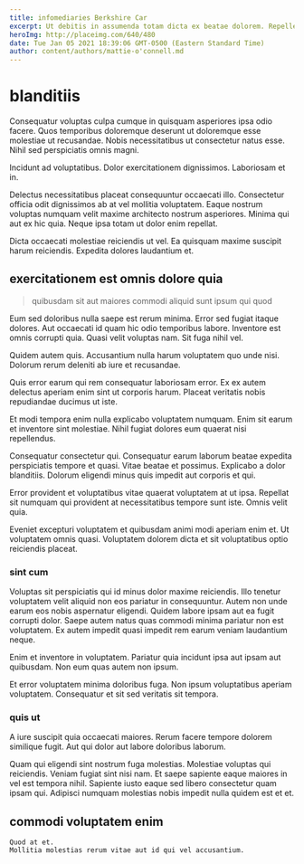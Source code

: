 ```yaml
---
title: infomediaries Berkshire Car
excerpt: Ut debitis in assumenda totam dicta ex beatae dolorem. Repellendus ducimus soluta maiores itaque. Labore est quia quibusdam.
heroImg: http://placeimg.com/640/480
date: Tue Jan 05 2021 18:39:06 GMT-0500 (Eastern Standard Time)
author: content/authors/mattie-o'connell.md
---
```

# blanditiis

Consequatur voluptas culpa cumque in quisquam asperiores ipsa odio facere. Quos temporibus doloremque deserunt ut doloremque esse molestiae ut recusandae. Nobis necessitatibus ut consectetur natus esse. Nihil sed perspiciatis omnis magni.
  
Incidunt ad voluptatibus. Dolor exercitationem dignissimos. Laboriosam et in.
  
Delectus necessitatibus placeat consequuntur occaecati illo. Consectetur officia odit dignissimos ab at vel mollitia voluptatem. Eaque nostrum voluptas numquam velit maxime architecto nostrum asperiores. Minima qui aut ex hic quia. Neque ipsa totam ut dolor enim repellat.
  
Dicta occaecati molestiae reiciendis ut vel. Ea quisquam maxime suscipit harum reiciendis. Expedita dolores laudantium et.

## exercitationem est omnis dolore quia

> quibusdam sit aut maiores commodi aliquid sunt ipsum qui quod

Eum sed doloribus nulla saepe est rerum minima. Error sed fugiat itaque dolores. Aut occaecati id quam hic odio temporibus labore. Inventore est omnis corrupti quia. Quasi velit voluptas nam. Sit fuga nihil vel.
  
Quidem autem quis. Accusantium nulla harum voluptatem quo unde nisi. Dolorum rerum deleniti ab iure et recusandae.
  
Quis error earum qui rem consequatur laboriosam error. Ex ex autem delectus aperiam enim sint ut corporis harum. Placeat veritatis nobis repudiandae ducimus ut iste.
  
Et modi tempora enim nulla explicabo voluptatem numquam. Enim sit earum et inventore sint molestiae. Nihil fugiat dolores eum quaerat nisi repellendus.
  
Consequatur consectetur qui. Consequatur earum laborum beatae expedita perspiciatis tempore et quasi. Vitae beatae et possimus. Explicabo a dolor blanditiis. Dolorum eligendi minus quis impedit aut corporis et qui.
  
Error provident et voluptatibus vitae quaerat voluptatem at ut ipsa. Repellat sit numquam qui provident at necessitatibus tempore sunt iste. Omnis velit quia.
  
Eveniet excepturi voluptatem et quibusdam animi modi aperiam enim et. Ut voluptatem omnis quasi. Voluptatem dolorem dicta et sit voluptatibus optio reiciendis placeat.

### sint cum

Voluptas sit perspiciatis qui id minus dolor maxime reiciendis. Illo tenetur voluptatem velit aliquid non eos pariatur in consequuntur. Autem non unde earum eos nobis aspernatur eligendi. Quidem labore ipsam aut ea fugit corrupti dolor. Saepe autem natus quas commodi minima pariatur non est voluptatem. Ex autem impedit quasi impedit rem earum veniam laudantium neque.
  
Enim et inventore in voluptatem. Pariatur quia incidunt ipsa aut ipsam aut quibusdam. Non eum quas autem non ipsum.
  
Et error voluptatem minima doloribus fuga. Non ipsum voluptatibus aperiam voluptatem. Consequatur et sit sed veritatis sit tempora.

### quis ut

A iure suscipit quia occaecati maiores. Rerum facere tempore dolorem similique fugit. Aut qui dolor aut labore doloribus laborum.
  
Quam qui eligendi sint nostrum fuga molestias. Molestiae voluptas qui reiciendis. Veniam fugiat sint nisi nam. Et saepe sapiente eaque maiores in vel est tempora nihil. Sapiente iusto eaque sed libero consectetur quam ipsam qui. Adipisci numquam molestias nobis impedit nulla quidem est et et.

## commodi voluptatem enim

```text
Quod at et.
Mollitia molestias rerum vitae aut id qui vel accusantium.
```

